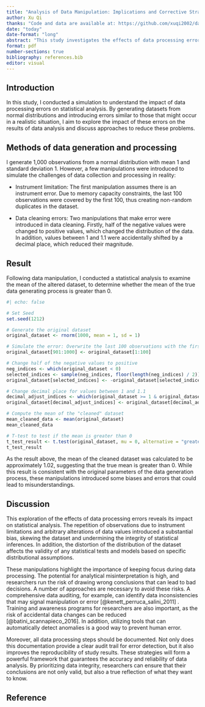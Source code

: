 ```yaml
---
title: "Analysis of Data Manipulation: Implications and Corrective Strategies"
author: Xu Qi
thanks: "Code and data are available at: https://github.com/xuqi2002/data-manipulation. Feedback given by Yichen Shi is available at: https://github.com/xuqi2002/data-manipulation/issues/1"
date: "today"
date-format: "long" 
abstract: "This study investigates the effects of data processing errors, including instrument limitations and data manipulations on statistical analysis. By introducing such errors into a dataset generated from a normal distribution, I demonstrate how these errors can bias the mean and skew findings. The results of the study emphasize the importance of keeping vigilance and adopting a structured approach in data processing to prevent analytical inaccuracies and to maintain the validity of statistical conclusions."
format: pdf
number-sections: true
bibliography: references.bib
editor: visual
---
```


## Introduction 

In this study, I conducted a simulation to understand the impact of data processing errors on statistical analysis. By generating datasets from normal distributions and introducing errors similar to those that might occur in a realistic situation, I aim to explore the impact of these errors on the results of data analysis and discuss approaches to reduce these problems.

## Methods of data generation and processing

I generate 1,000 observations from a normal distribution with mean 1 and standard deviation 1. However, a few manipulations were introduced to simulate the challenges of data collection and processing in reality:  

* Instrument limitation: The first manipulation assumes there is an instrument error. Due to memory capacity constraints, the last 100 observations were covered by the first 100, thus creating non-random duplicates in the dataset.

* Data cleaning errors: Two manipulations that make error were introduced in data cleaning. Firstly, half of the negative values were changed to positive values, which changed the distribution of the data. In addition, values between 1 and 1.1 were accidentally shifted by a decimal place, which reduced their magnitude.

## Result 

Following data manipulation, I conducted a statistical analysis to examine the mean of the altered dataset, to determine whether the mean of the true data generating process is greater than 0.

```r
#| echo: false

# Set Seed
set.seed(1212) 

# Generate the original dataset
original_dataset <- rnorm(1000, mean = 1, sd = 1)

# Simulate the error: Overwrite the last 100 observations with the first 100
original_dataset[901:1000] <- original_dataset[1:100]

# Change half of the negative values to positive
neg_indices <- which(original_dataset < 0)
selected_indices <- sample(neg_indices, floor(length(neg_indices) / 2))
original_dataset[selected_indices] <- -original_dataset[selected_indices]

# Change decimal place for values between 1 and 1.1
decimal_adjust_indices <- which(original_dataset >= 1 & original_dataset <= 1.1)
original_dataset[decimal_adjust_indices] <- original_dataset[decimal_adjust_indices] / 10

# Compute the mean of the "cleaned" dataset
mean_cleaned_data <- mean(original_dataset)
mean_cleaned_data

# T-test to test if the mean is greater than 0
t_test_result <- t.test(original_dataset, mu = 0, alternative = "greater")
t_test_result

```

As the result above, the mean of the cleaned dataset was calculated to be approximately 1.02, suggesting that the true mean is greater than 0. While this result is consistent with the original parameters of the data generation process, these manipulations introduced some biases and errors that could lead to misunderstandings. 

## Discussion

This exploration of the effects of data processing errors reveals its impact on statistical analysis. The repetition of observations due to instrument  limitations and arbitrary alterations of data values introduced a substantial bias, skewing the dataset and undermining the integrity of statistical inferences. In addition, the distortion of the distribution of the dataset affects the validity of any statistical tests and models based on specific distributional assumptions.

These manipulations highlight the importance of keeping focus during data processing. The potential for analytical misinterpretation is high, and researchers run the risk of drawing wrong conclusions that can lead to bad decisions. A number of approaches are necessary to avoid these risks. A comprehensive data auditing, for example, can identify data inconsistencies that may signal manipulation or error [@kenett_perruca_salini_2011] . Training and awareness programs for researchers are also important, as the risk of accidental data changes can be reduced [@batini_scannapieco_2016]. In addition, utilizing tools that can automatically detect anomalies is a good way to prevent human error.

Moreover, all data processing steps should be documented. Not only does this documentation provide a clear audit trail for error detection, but it also improves the reproducibility of study results. These strategies will form a powerful framework that guarantees the accuracy and reliability of data analysis. By prioritizing data integrity, researchers can ensure that their conclusions are not only valid, but also a true reflection of what they want to know.

## Reference
